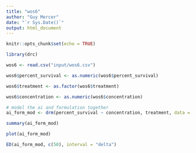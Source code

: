 ```yaml
---
title: "wos6"
author: "Guy Mercer"
date: "`r Sys.Date()`"
output: html_document
---
```


```r
knitr::opts_chunk$set(echo = TRUE)
```

```r
library(drc)

wos6 <- read.csv("input/wos6.csv")

wos6$percent_survival <- as.numeric(wos6$percent_survival)

wos6$treatment <- as.factor(wos6$treatment)

wos6$concentration <- as.numeric(wos6$concentration)

# model the ai and formulation together
ai_form_mod <- drm(percent_survival ~ concentration, treatment, data = wos6, fct = LL.4(), type = "continuous")

summary(ai_form_mod)

plot(ai_form_mod)

ED(ai_form_mod, c(50), interval = "delta")

```

